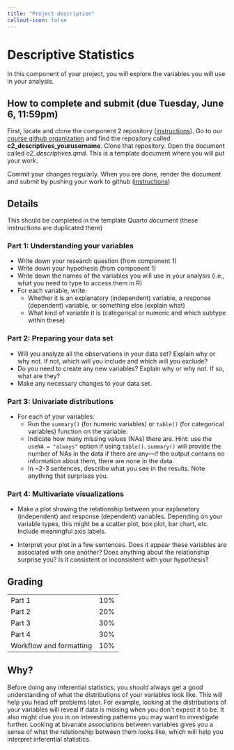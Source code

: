 ```yaml
---
title: "Project description"
callout-icon: false
---
```


# Descriptive Statistics {#descriptives}

In this component of your project, you will explore the variables you will use in your analysis.

## How to complete and submit (due Tuesday, June 6, 11:59pm)

First, locate and clone the component 2 repository ([instructions](https://soc333-sum23.github.io/computing-clonerepo.html)).
Go to our [course github organization](https://github.com/orgs/soc333-sum23/repositories) and find the repository called **c2_descriptives_yourusername**.
Clone that repository.
Open the document called *c2_descriptives.qmd*.
This is a template document where you will put your work.

Commit your changes regularly.
When you are done, render the document and submit by pushing your work to github ([instructions](https://soc333-sum23.github.io/computing-clonerepo.html#how-to-commit-and-push-changes))

## Details

This should be completed in the template Quarto document (these instructions are duplicated there)

### Part 1: Understanding your variables

-   Write down your research question (from component 1)
-   Write down your hypothesis (from component 1)
-   Write down the names of the variables you will use in your analysis (i.e., what you need to type to access them in R)
-   For each variable, write:
    -   Whether it is an explanatory (independent) variable, a response (dependent) variable, or something else (explain what)
    -   What kind of variable it is (categorical or numeric and which subtype within these)

### Part 2: Preparing your data set

-   Will you analyze all the observations in your data set? Explain why or why not. If not, which will you include and which will you exclude?
-   Do you need to create any new variables? Explain why or why not. If so, what are they?
-   Make any necessary changes to your data set.

### Part 3: Univariate distributions

-   For each of your variables:
    -   Run the `summary()` (for numeric variables) or `table()` (for categorical variables) function on the variable.
    -   Indicate how many missing values (NAs) there are. Hint: use the `useNA = "always"` option if using `table()`. `summary()` will provide the number of NAs in the data if there are any---if the output contains no information about them, there are none in the data.
    -   In \~2-3 sentences, describe what you see in the results. Note anything that surprises you.

### Part 4: Multivariate visualizations

-   Make a plot showing the relationship between your explanatory (independent) and response (dependent) variables.
    Depending on your variable types, this might be a scatter plot, box plot, bar chart, etc.
    Include meaningful axis labels.

-   Interpret your plot in a few sentences.
    Does it appear these variables are associated with one another?
    Does anything about the relationship surprise you?
    Is it consistent or inconsistent with your hypothesis?

## Grading

|                         |     |
|-------------------------|-----|
| Part 1                  | 10% |
| Part 2                  | 20% |
| Part 3                  | 30% |
| Part 4                  | 30% |
| Workflow and formatting | 10% |

::: callout-tip
## Why?

Before doing any inferential statistics, you should always get a good understanding of what the distributions of your variables look like.
This will help you head off problems later.
For example, looking at the distributions of your variables will reveal if data is missing when you don't expect it to be.
It also might clue you in on interesting patterns you may want to investigate further.
Looking at bivariate associations between variables gives you a sense of what the relationship between them looks like, which will help you interpret inferential statistics.
:::
